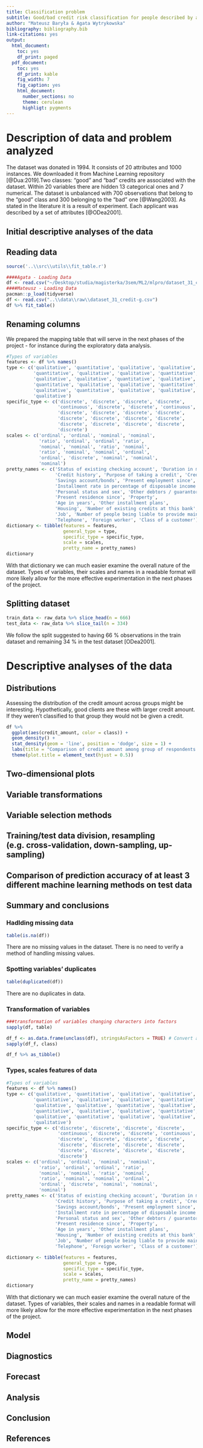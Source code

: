 ```yaml
---
title: Classification problem
subtitle: Good/bad credit risk classification for people described by a set of attributes.
author: "Mateusz Baryła & Agata Wytrykowska"
bibliography: bibliography.bib
link-citations: yes
output:
  html_document:
    toc: yes
    df_print: paged
  pdf_document:
    toc: yes
    df_print: kable
    fig_width: 7
    fig_caption: yes
    html_document:
      number_sections: no
      theme: cerulean
      highligt: pygments
---
```


# Description of data and problem analyzed
The dataset was donated in 1994. It consists of 20 attributes and 1000 instances. We downloaded it from Machine Learning repository [@Dua:2019].Two classes: "good" and "bad" credits are associated with the dataset. Within 20 variables there are hidden 13 categorical ones and 7 numerical. The dataset is unbalanced with 700 observations that belong to the "good" class and 300 belonging to the "bad" one [@Wang2003]. As stated in the literature it is a result of experiment. Each applicant was described by a set of attributes [@ODea2001].

## Initial descriptive analyses of the data

## Reading data
```r
source('..\\src\\utils\\fit_table.r')
```

```r
####Agata - Loading Data
df <- read.csv("~/Desktop/studia/magisterka/3sem/ML2/mlpro/dataset_31_credit-g.csv")
####Mateusz - Loading Data
pacman::p_load(tidyverse)
df <- read.csv("..\\data\\raw\\dataset_31_credit-g.csv")
df %>% fit_table()
```
## Renaming columns

We prepared the mapping table that will serve in the next phases of the project - for instance
during the exploratory data analysis.
```r
#Types of variables
features <- df %>% names()
type <- c('qualitative', 'quantitative', 'qualitative', 'qualitative',
          'quantitative', 'qualitative', 'qualitative', 'quantitative',
          'qualitative', 'qualitative', 'quantitative', 'qualitative',
          'quantitative', 'qualitative', 'qualitative', 'quantitative',
          'qualitative', 'quantitative', 'qualitative', 'qualitative',
          'qualitative')
specific_type <- c('discrete', 'discrete', 'discrete', 'discrete',
                   'continuous', 'discrete', 'discrete', 'continuous',
                   'discrete', 'discrete', 'discrete', 'discrete',
                   'discrete', 'discrete', 'discrete', 'discrete',
                   'discrete', 'discrete', 'discrete', 'discrete',
                   'discrete')
scales <- c('ordinal', 'ordinal', 'nominal', 'nominal',
            'ratio', 'ordinal', 'ordinal', 'ratio',
            'nominal', 'nominal', 'ratio', 'nominal',
            'ratio', 'nominal', 'nominal', 'ordinal',
            'ordinal', 'discrete', 'nominal', 'nominal',
            'nominal')
pretty_names <- c('Status of existing checking account', 'Duration in month',
                  'Credit history', 'Purpose of taking a credit', 'Credit amount',
                  'Savings account/bonds', 'Present employment since',
                  'Installment rate in percentage of disposable income',
                  'Personal status and sex', 'Other debtors / guarantors',
                  'Present residence since', 'Property',
                  'Age in years', 'Other installment plans',
                  'Housing', 'Number of existing credits at this bank',
                  'Job', 'Number of people being liable to provide maintenance for',
                  'Telephone', 'Foreign worker', 'Class of a customer')
dictionary <- tibble(features = features,
                     general_type = type,
                     specific_type = specific_type,
                     scale = scales,
                     pretty_name = pretty_names)
dictionary
```


With that dictionary we can much easier examine the overall nature of the dataset. Types of variables,
their scales and names in a readable format will more likely allow for the more effective
experimentation in the next phases of the project.

## Splitting dataset
```r
train_data <- raw_data %>% slice_head(n = 666)
test_data <- raw_data %>% slice_tail(n = 334)
```

We follow the split suggested to having 66 % observations in the train dataset
and remaining 34 % in the test dataset [ODea2001].

# Descriptive analyses of the data

## Distributions

Assessing the distribution of the credit amount across groups
might be interesting. Hypothetically, good clients are these with larger
credit amount. If they weren't classified to that group they would not
be given a credit.

```r
df %>%
  ggplot(aes(credit_amount, color = class)) +
  geom_density() +
  stat_density(geom = 'line', position = 'dodge', size = 1) +
  labs(title = "Comparison of credit amount among group of respondents.") +
  theme(plot.title = element_text(hjust = 0.5))
```

## Two-dimensional plots

## Variable transformations

## Variable selection methods

## Training/test data division, resampling (e.g. cross-validation, down-sampling, up-sampling)

## Comparison of prediction accuracy of at least 3 different machine learning methods on test data

## Summary and conclusions

### Hadlding missing data

```r
table(is.na(df))
```

There are no missing values in the dataset.
There is no need to verify a method of handling missing values. 

### Spotting variables' duplicates 
```r
table(duplicated(df))
```
There are no duplicates in data.

### Transformation of variables 
```r
###transformation of variables changing characters into factors
sapply(df, table)

df_f <- as.data.frame(unclass(df), stringsAsFactors = TRUE) # Convert all character columns into factors
sapply(df_f, class)

df_f %>% as_tibble()
```

### Types, scales features of data

```r
#Types of variables
features <- df %>% names()
type <- c('qualitative', 'quantitative', 'qualitative', 'qualitative',
          'quantitative', 'qualitative', 'qualitative', 'quantitative',
          'qualitative', 'qualitative', 'quantitative', 'qualitative',
          'quantitative', 'qualitative', 'qualitative', 'quantitative',
          'qualitative', 'quantitative', 'qualitative', 'qualitative',
          'qualitative')
specific_type <- c('discrete', 'discrete', 'discrete', 'discrete',
                   'continuous', 'discrete', 'discrete', 'continuous',
                   'discrete', 'discrete', 'discrete', 'discrete',
                   'discrete', 'discrete', 'discrete', 'discrete',
                   'discrete', 'discrete', 'discrete', 'discrete',
                   'discrete')
scales <- c('ordinal', 'ordinal', 'nominal', 'nominal',
            'ratio', 'ordinal', 'ordinal', 'ratio',
            'nominal', 'nominal', 'ratio', 'nominal',
            'ratio', 'nominal', 'nominal', 'ordinal',
            'ordinal', 'discrete', 'nominal', 'nominal',
            'nominal')
pretty_names <- c('Status of existing checking account', 'Duration in month',
                  'Credit history', 'Purpose of taking a credit', 'Credit amount',
                  'Savings account/bonds', 'Present employment since',
                  'Installment rate in percentage of disposable income',
                  'Personal status and sex', 'Other debtors / guarantors',
                  'Present residence since', 'Property',
                  'Age in years', 'Other installment plans',
                  'Housing', 'Number of existing credits at this bank',
                  'Job', 'Number of people being liable to provide maintenance for',
                  'Telephone', 'Foreign worker', 'Class of a customer')

dictionary <- tibble(features = features,
                     general_type = type,
                     specific_type = specific_type,
                     scale = scales,
                     pretty_name = pretty_names)
dictionary
```
With that dictionary we can much easier examine the overall nature of the dataset. Types of variables, their scales and names in a readable format will more likely allow for the more effective experimentation in the next phases of the project.

## Model

## Diagnostics
<!-- Residuals Error Checking -->

## Forecast

## Analysis

## Conclusion

## References